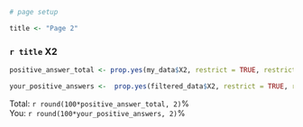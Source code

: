 

```r

# page setup

title <- "Page 2"

```


### `r title`  X2

```r

positive_answer_total <- prop.yes(my_data$X2, restrict = TRUE, restrict_level = 10)

your_positive_answers <-  prop.yes(filtered_data$X2, restrict = TRUE, restrict_level = 10)

```

Total: `r round(100*positive_answer_total, 2)`%  
You: `r round(100*your_positive_answers, 2)`%

